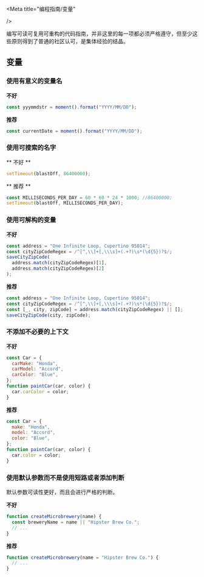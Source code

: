 
<Meta
  title="编程指南/变量"

/>

编写可读可复用可重构的代码指南，并非这里的每一项都必须严格遵守，但至少这些原则得到了普通的社区认可，是集体经验的结晶。

## 变量

### 使用有意义的变量名

**不好**

```js
const yyymmdstr = moment().format("YYYY/MM/DD");
```

**推荐**

```js
const currentDate = moment().format("YYYY/MM/DD");
```

### 使用可搜索的名字

** 不好 **

```js
setTimeout(blastOff, 86400000);
```

** 推荐 **

```js
const MILLISECONDS_PER_DAY = 60 * 60 * 24 * 1000; //86400000;
setTimeout(blastOff, MILLISECONDS_PER_DAY);
```

### 使用可解构的变量

**不好**

```javascript
const address = "One Infinite Loop, Cupertino 95014";
const cityZipCodeRegex = /^[^,\\]+[,\\\s]+(.+?)\s*(\d{5})?$/;
saveCityZipCode(
  address.match(cityZipCodeRegex)[1],
  address.match(cityZipCodeRegex)[2]
);
```

**推荐**

```javascript
const address = "One Infinite Loop, Cupertino 95014";
const cityZipCodeRegex = /^[^,\\]+[,\\\s]+(.+?)\s*(\d{5})?$/;
const [_, city, zipCode] = address.match(cityZipCodeRegex) || [];
saveCityZipCode(city, zipCode);
```

### 不添加不必要的上下文

**不好**

```javascript
const Car = {
  carMake: "Honda",
  carModel: "Accord",
  carColor: "Blue",
};
function paintCar(car, color) {
  car.carColor = color;
}
```

**推荐**

```javascript
const Car = {
  make: "Honda",
  model: "Accord",
  color: "Blue",
};
function paintCar(car, color) {
  car.color = color;
}
```

### 使用默认参数而不是使用短路或者添加判断

默认参数可读性更好，而且会进行严格的判断。

**不好**

```javascript
function createMicrobrewery(name) {
  const breweryName = name || "Hipster Brew Co.";
  // ...
}
```

**推荐**

```javascript
function createMicrobrewery(name = "Hipster Brew Co.") {
  // ...
}
```
